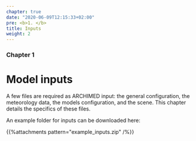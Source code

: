 ```yaml
---
chapter: true
date: "2020-06-09T12:15:33+02:00"
pre: <b>1. </b>
title: Inputs
weight: 2
---
```


### Chapter 1

# Model inputs

A few files are required as ARCHIMED input: the general configuration,
the meteorology data, the models configuration, and the scene. This chapter details the specifics of these files.

An example folder for inputs can be downloaded here:

{{%attachments pattern=\"example_inputs.zip\" /%}}